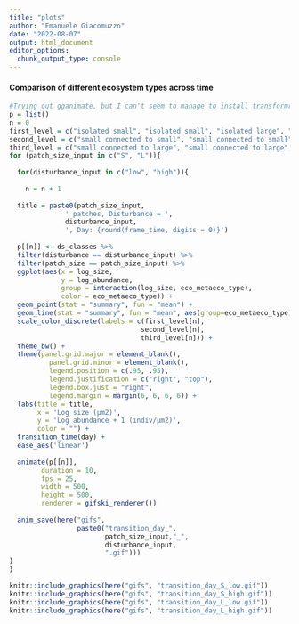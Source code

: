 ```yaml
---
title: "plots"
author: "Emanuele Giacomuzzo"
date: "2022-08-07"
output: html_document
editor_options: 
  chunk_output_type: console
---
```


#### Comparison of different ecosystem types across time

```r
#Trying out gganimate, but I can't seem to manage to install transformr packaget
p = list()
n = 0
first_level = c("isolated small", "isolated small", "isolated large", "isolated large")
second_level = c("small connected to small", "small connected to small", "large connected to large", "large connected to large")
third_level = c("small connected to large", "small connected to large", "large connected to small", "large connected to small")
for (patch_size_input in c("S", "L")){
  
  for(disturbance_input in c("low", "high")){
  
    n = n + 1
      
  title = paste0(patch_size_input,
              ' patches, Disturbance = ',
              disturbance_input, 
              ', Day: {round(frame_time, digits = 0)}')
  
  p[[n]] <- ds_classes %>%
  filter(disturbance == disturbance_input) %>%
  filter(patch_size == patch_size_input) %>%
  ggplot(aes(x = log_size,
             y = log_abundance,
             group = interaction(log_size, eco_metaeco_type),
             color = eco_metaeco_type)) +
  geom_point(stat = "summary", fun = "mean") +
  geom_line(stat = "summary", fun = "mean", aes(group=eco_metaeco_type)) +
  scale_color_discrete(labels = c(first_level[n], 
                                 second_level[n],
                                 third_level[n])) +
  theme_bw() +
  theme(panel.grid.major = element_blank(), 
          panel.grid.minor = element_blank(),
          legend.position = c(.95, .95),
          legend.justification = c("right", "top"),
          legend.box.just = "right",
          legend.margin = margin(6, 6, 6, 6)) +
  labs(title = title,
       x = 'Log size (μm2)', 
       y = 'Log abundance + 1 (indiv/μm2)',
       color = "") +
  transition_time(day) +
  ease_aes('linear')
  
  animate(p[[n]], 
        duration = 10,
        fps = 25, 
        width = 500, 
        height = 500, 
        renderer = gifski_renderer())
  
  anim_save(here("gifs", 
                 paste0("transition_day_", 
                        patch_size_input,"_", 
                        disturbance_input, 
                        ".gif")))
}
}
```

```r
knitr::include_graphics(here("gifs", "transition_day_S_low.gif"))
knitr::include_graphics(here("gifs", "transition_day_S_high.gif"))
knitr::include_graphics(here("gifs", "transition_day_L_low.gif"))
knitr::include_graphics(here("gifs", "transition_day_L_high.gif"))
```
